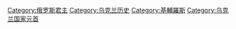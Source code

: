 {{Catnav|頁面分類|各種主題的頁面分類|按國家分類|各國歷史|乌克兰历史}}
{{Catnav|頁面分類|历史|各國歷史|俄罗斯历史|俄国君主}}
{{Catnav|頁面分類|历史|各國歷史|乌克兰历史}}
{{Catnav|頁面分類|历史|各區域的歷史|欧洲历史|乌克兰历史}}

{{Catmore}}
{{Commons category|Rulers of Kievan Rus}}

[[Category:俄罗斯君主|Category:俄罗斯君主]]
[[Category:乌克兰历史|Category:乌克兰历史]]
[[Category:基輔羅斯|Category:基輔羅斯]]
[[Category:乌克兰国家元首|Category:乌克兰国家元首]]
